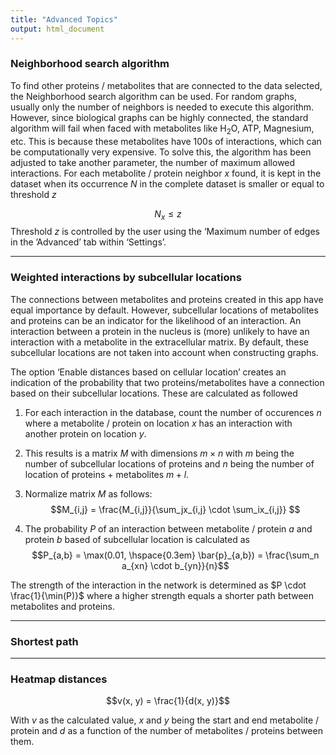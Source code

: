 ```yaml
---
title: "Advanced Topics"
output: html_document
---
```


### __Neighborhood search algorithm__
To find other proteins / metabolites that are connected to the data selected, the Neighborhood search algorithm can be used. For random graphs, usually only the number of neighbors is needed to execute this algorithm. However, since biological graphs can be highly connected, the standard algorithm will fail when faced with metabolites like H<sub>2</sub>O, ATP, Magnesium, etc. This is because these metabolites have 100s of interactions, which can be computationally very expensive. To solve this, the algorithm has been adjusted to take another parameter, the number of maximum allowed interactions. For each metabolite / protein neighbor $x$ found, it is kept in the dataset when its occurrence $N$ in the complete dataset is smaller or equal to threshold $z$ 

$$N_x \le z$$
Threshold $z$ is controlled by the user using the 'Maximum number of edges in the 'Advanced' tab within 'Settings'.

------

### __Weighted interactions by subcellular locations__
The connections between metabolites and proteins created in this app have equal importance by default. However, subcellular locations of metabolites and proteins can be an indicator for the likelihood of an interaction. An interaction between a protein in the nucleus is (more) unlikely to have an interaction with a metabolite in the extracellular matrix. By default, these subcellular locations are not taken into account when constructing graphs. 

The option 'Enable distances based on cellular location' creates an indication of the probability that two proteins/metabolites have a connection based on their subcellular locations. These are calculated as followed


1. For each interaction in the database, count the number of occurences $n$ where a metabolite / protein on location $x$ has an interaction with another protein on location $y$.  
2. This results is a matrix $M$ with dimensions $m \times n$ with $m$ being the number of subcellular locations of proteins and $n$ being the number of location of proteins + metabolites $m + l$.
3. Normalize matrix $M$ as follows: $$M_{i,j} = \frac{M_{i,j}}{\sum_jx_{i,j} \cdot \sum_ix_{i,j}} $$

4. The probability $P$ of an interaction between metabolite / protein $a$ and protein $b$ based of subcellular location is calculated as $$P_{a,b} = \max(0.01, \hspace{0.3em} \bar{p}_{a,b}) = \frac{\sum_n a_{xn} \cdot b_{yn}}{n}$$

The strength of the interaction in the network is determined as $P \cdot \frac{1}{\min(P)}$ where a higher strength equals a shorter path between metabolites and proteins.



------


### __Shortest path__


------



### __Heatmap distances__

$$v(x, y) = \frac{1}{d(x, y)}$$

With $v$ as the calculated value, $x$ and $y$ being the start and end metabolite / protein and $d$ as a function of the number of metabolites / proteins between them. 
